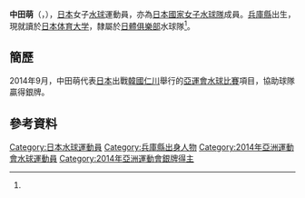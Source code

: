 {{Infobox handball biography
<!--水球運動員模版尚未建立，暫使用功能相同的手球運動員模版-->
| name                = {{lang|ja|中田 萌}}<br/>{{lang|ja|なかた もえ}}
| image               = 
| fullname            =
| nationality         = 
| birth_date          = {{birth_date_and_age|1991|6|2}}
| birth_place         = {{JPN}}[[兵庫縣|兵庫縣]]<ref name="profile">{{cite web|title=仁川アジア競技大会2014 ＞ 日本代表選手団 ＞ 中田 萌|url=http://www.joc.or.jp/games/asia/2014/japan/waterpolo/nakatamoe.html|publisher=2014 JAPANESE OLYMPIC COMMITTEE|accessdate=2014-10-01|archive-date=2014-10-06|archive-url=https://web.archive.org/web/20141006193950/http://www.joc.or.jp/games/asia/2014/japan/waterpolo/nakatamoe.html|dead-url=no}}{{ja}}</ref>
| height              = {{height|m=1.60}}<ref name="仁川亞運">{{cite web|title=Profile - NAKATA Moe|url=http://www.incheon2014ag.org/Sports/Biographies/Athletes_Profile/?ParticCode=5103414&lang=en|publisher=2014年仁川亞運會官方網站|deadurl=yes|archiveurl=https://web.archive.org/web/20141002022932/http://www.incheon2014ag.org/Sports/Biographies/Athletes_Profile/?ParticCode=5103414&lang=en|archivedate=2014-10-02|accessdate=2014-10-01}}{{en}}</ref>
| weight              = {{weight|kg=58}}<ref name="仁川亞運"/>
| position            = 
| nickname            =
| currentclub         = [[日體俱樂部|日體俱樂部]]
| clubnumber          = 
| youthyears          = 
| youthclubs          = 
| years               = 
| clubs               = 
| nationalyears       = 
| nationalteam        = 
| nationalcaps(goals) = 
| title               =
| titleyears          =
| titleplace          =
| ntupdate            = 
| medaltable          = 
{{MedalSport | 女子[[水球|水球]]}}
{{MedalCountry | {{JPN}}}}
{{MedalCompetition | [[亞洲運動會|亞洲運動會]]}}
{{MedalSilver | [[2014年亞洲運動會|2014年 仁川]] | [[2014年亞洲運動會水球比賽|女子隊際]]}}
}}
'''中田萌'''（{{lang|en|'''NAKATA Moe'''}}，{{bd|1991年|6月2日}}），[[日本|日本]]女子[[水球|水球]]運動員，亦為[[日本國家女子水球隊|日本國家女子水球隊]]成員。[[兵庫縣|兵庫縣]]出生，現就讀於[[日本体育大学|日本体育大学]]，隸屬於[[日體俱樂部|日體俱樂部]]水球隊<ref name="profile"/>。

==簡歷==
2014年9月，中田萌代表[[2014年亞洲運動會日本代表團|日本]]出戰[[韓國|韓國]][[仁川|仁川]]舉行的[[2014年亞洲運動會|亞運會]][[2014年亞洲運動會水球比賽|水球比賽]]項目，協助球隊贏得銀牌。

==參考資料==
{{Reflist}}

{{2014年亞洲運動會日本國家女子水球隊}}
{{DEFAULTSORT:NAKATA Moe}}
[[Category:日本水球運動員|Category:日本水球運動員]]
[[Category:兵庫縣出身人物|Category:兵庫縣出身人物]]
[[Category:2014年亞洲運動會水球運動員|Category:2014年亞洲運動會水球運動員]]
[[Category:2014年亞洲運動會銀牌得主|Category:2014年亞洲運動會銀牌得主]]